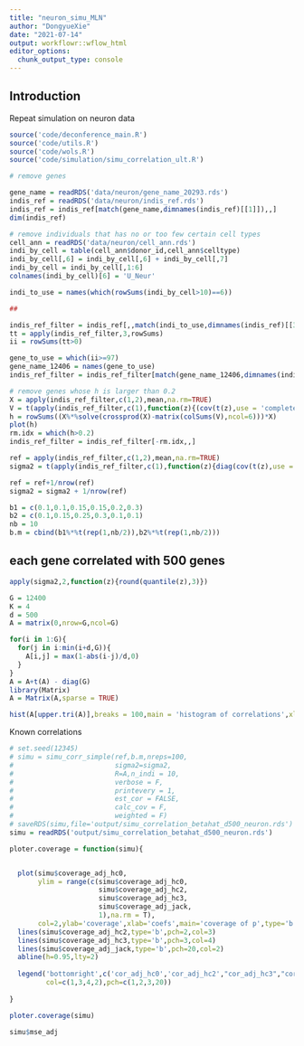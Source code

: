 ```yaml
---
title: "neuron_simu_MLN"
author: "DongyueXie"
date: "2021-07-14"
output: workflowr::wflow_html
editor_options:
  chunk_output_type: console
---
```


## Introduction

Repeat simulation on neuron data 

```r
source('code/deconference_main.R')
source('code/utils.R')
source('code/wols.R')
source('code/simulation/simu_correlation_ult.R')

# remove genes

gene_name = readRDS('data/neuron/gene_name_20293.rds')
indis_ref = readRDS('data/neuron/indis_ref.rds')
indis_ref = indis_ref[match(gene_name,dimnames(indis_ref)[[1]]),,]
dim(indis_ref)

# remove individuals that has no or too few certain cell types
cell_ann = readRDS('data/neuron/cell_ann.rds')
indi_by_cell = table(cell_ann$donor_id,cell_ann$celltype)
indi_by_cell[,6] = indi_by_cell[,6] + indi_by_cell[,7]
indi_by_cell = indi_by_cell[,1:6]
colnames(indi_by_cell)[6] = 'U_Neur'

indi_to_use = names(which(rowSums(indi_by_cell>10)==6))

##

indis_ref_filter = indis_ref[,,match(indi_to_use,dimnames(indis_ref)[[3]])]
tt = apply(indis_ref_filter,3,rowSums)
ii = rowSums(tt>0)

gene_to_use = which(ii>=97)
gene_name_12406 = names(gene_to_use)
indis_ref_filter = indis_ref_filter[match(gene_name_12406,dimnames(indis_ref_filter)[[1]]),,]

# remove genes whose h is larger than 0.2
X = apply(indis_ref_filter,c(1,2),mean,na.rm=TRUE)
V = t(apply(indis_ref_filter,c(1),function(z){(cov(t(z),use = 'complete.obs'))}))/dim(indis_ref_filter)[3]
h = rowSums((X%*%solve(crossprod(X)-matrix(colSums(V),ncol=6)))*X)
plot(h)
rm.idx = which(h>0.2)
indis_ref_filter = indis_ref_filter[-rm.idx,,]

ref = apply(indis_ref_filter,c(1,2),mean,na.rm=TRUE)
sigma2 = t(apply(indis_ref_filter,c(1),function(z){diag(cov(t(z),use = 'complete.obs'))}))

ref = ref+1/nrow(ref)
sigma2 = sigma2 + 1/nrow(ref)

b1 = c(0.1,0.1,0.15,0.15,0.2,0.3)
b2 = c(0.1,0.15,0.25,0.3,0.1,0.1)
nb = 10
b.m = cbind(b1%*%t(rep(1,nb/2)),b2%*%t(rep(1,nb/2)))
```


## each gene correlated with 500 genes

```r
apply(sigma2,2,function(z){round(quantile(z),3)})
```

```r
G = 12400
K = 4
d = 500
A = matrix(0,nrow=G,ncol=G)

for(i in 1:G){
  for(j in i:min(i+d,G)){
    A[i,j] = max(1-abs(i-j)/d,0)
  }
}
A = A+t(A) - diag(G)
library(Matrix)
A = Matrix(A,sparse = TRUE)

hist(A[upper.tri(A)],breaks = 100,main = 'histogram of correlations',xlab = 'correlations')
```

Known correlations

```r
# set.seed(12345)
# simu = simu_corr_simple(ref,b.m,nreps=100,
#                         sigma2=sigma2,
#                         R=A,n_indi = 10,
#                         verbose = F,
#                         printevery = 1,
#                         est_cor = FALSE,
#                         calc_cov = F,
#                         weighted = F)
# saveRDS(simu,file='output/simu_correlation_betahat_d500_neuron.rds')
simu = readRDS('output/simu_correlation_betahat_d500_neuron.rds')
```

```r
ploter.coverage = function(simu){


  plot(simu$coverage_adj_hc0,
       ylim = range(c(simu$coverage_adj_hc0,
                      simu$coverage_adj_hc2,
                      simu$coverage_adj_hc3,
                      simu$coverage_adj_jack,
                      1),na.rm = T),
       col=2,ylab='coverage',xlab='coefs',main='coverage of p',type='b')
  lines(simu$coverage_adj_hc2,type='b',pch=2,col=3)
  lines(simu$coverage_adj_hc3,type='b',pch=3,col=4)
  lines(simu$coverage_adj_jack,type='b',pch=20,col=2)
  abline(h=0.95,lty=2)
  
  legend('bottomright',c('cor_adj_hc0','cor_adj_hc2',"cor_adj_hc3","cor_adj_10fold"),
         col=c(1,3,4,2),pch=c(1,2,3,20))
 
}

```


```r
ploter.coverage(simu)
```

```r
simu$mse_adj
```

